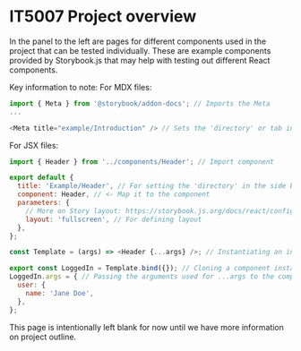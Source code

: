 
<Meta title="IT5007 Project Overview" />

# IT5007 Project overview

In the panel to the left are pages for different components used in the project that can be tested individually.
These are example components provided by Storybook.js that may help with testing out different React components.

Key information to note:
For MDX files:
```js
import { Meta } from '@storybook/addon-docs'; // Imports the Meta
...

<Meta title="example/Introduction" /> // Sets the 'directory' or tab in the side bar
```

For JSX files:
```js
import { Header } from '../components/Header'; // Import component

export default {
  title: 'Example/Header', // For setting the 'directory' in the side bar
  component: Header, // <- Map it to the component
  parameters: {
    // More on Story layout: https://storybook.js.org/docs/react/configure/story-layout
    layout: 'fullscreen', // For defining layout
  },
};

const Template = (args) => <Header {...args} />; // Instantiating an instance of the component

export const LoggedIn = Template.bind({}); // Cloning a component instance
LoggedIn.args = { // Passing the arguments used for ...args to the component for this instance
  user: {
    name: 'Jane Doe',
  },
};
```

This page is intentionally left blank for now until we have more information on project outline.